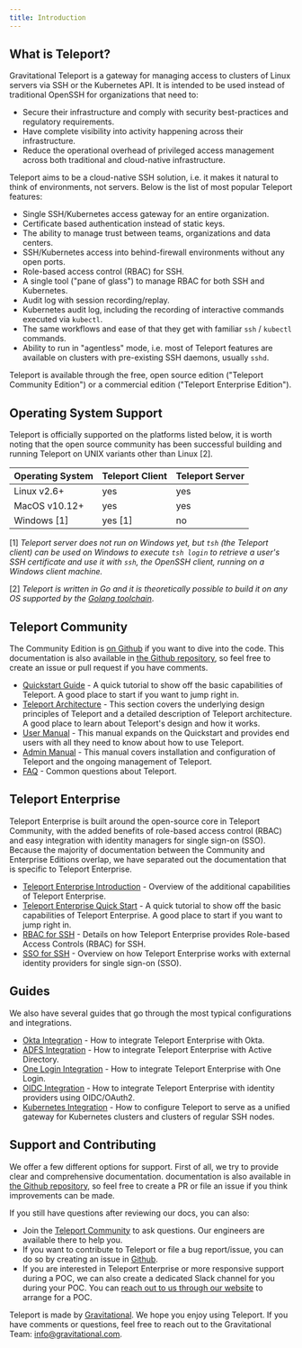 ```yaml
---
title: Introduction
---
```


## What is Teleport?

Gravitational Teleport is a gateway for managing access to clusters of Linux
servers via SSH or the Kubernetes API. It is intended to be used instead of
traditional OpenSSH for organizations that need to:

- Secure their infrastructure and comply with security best-practices and
  regulatory requirements.
- Have complete visibility into activity happening across their infrastructure.
- Reduce the operational overhead of privileged access management across both
  traditional and cloud-native infrastructure.

Teleport aims to be a cloud-native SSH solution, i.e. it makes it natural to think of
environments, not servers. Below is the list of most popular Teleport features:

- Single SSH/Kubernetes access gateway for an entire organization.
- Certificate based authentication instead of static keys.
- The ability to manage trust between teams, organizations and data centers.
- SSH/Kubernetes access into behind-firewall environments without any open ports.
- Role-based access control (RBAC) for SSH.
- A single tool ("pane of glass") to manage RBAC for both SSH and Kubernetes.
- Audit log with session recording/replay.
- Kubernetes audit log, including the recording of interactive commands executed via `kubectl`.
- The same workflows and ease of that they get with familiar `ssh` / `kubectl` commands.
- Ability to run in "agentless" mode, i.e. most of Teleport features are
  available on clusters with pre-existing SSH daemons, usually `sshd`.

Teleport is available through the free, open source edition ("Teleport Community Edition")
or a commercial edition ("Teleport Enterprise Edition").

## Operating System Support

Teleport is officially supported on the platforms listed below, it is worth noting
that the open source community has been successful building and running Teleport on
UNIX variants other than Linux [2].

| Operating System | Teleport Client | Teleport Server |
| - | - | - |
| Linux v2.6+ | yes | yes |
| MacOS v10.12+ | yes | yes |
| Windows [1] | yes [1] | no |

[1] *Teleport server does not run on Windows yet, but `tsh` (the Teleport client)
can be used on Windows to execute `tsh login` to retrieve a user's SSH
certificate and use it with `ssh`, the OpenSSH client, running on a Windows
client machine.*

[2] *Teleport is written in Go and it is theoretically possible to build it on
any OS supported by the [Golang toolchain](https://github.com/golang/go/wiki/MinimumRequirements)*.

## Teleport Community

The Community Edition is [on Github](https://github.com/gravitational/teleport)
if you want to dive into the
code. This documentation is also available in [the Github
repository](https://github.com/gravitational/teleport/tree/master/docs), so feel
free to create an issue or pull request if you have comments.

- [Quickstart Guide](quickstart.mdx) - A quick tutorial to show off the basic
  capabilities of Teleport. A good place to start if you want to jump right in.
- [Teleport Architecture](architecture.mdx) - This section covers the underlying
  design principles of Teleport and a detailed description of Teleport
  architecture. A good place to learn about Teleport's design and how it works.
- [User Manual](user-manual.mdx) - This manual expands on the Quickstart and
  provides end users with all they need to know about how to use Teleport.
- [Admin Manual](admin-guide.mdx) - This manual covers installation and
  configuration of Teleport and the ongoing management of Teleport.
- [FAQ](faq.mdx) - Common questions about Teleport.

## Teleport Enterprise

Teleport Enterprise is built around the open-source core in Teleport Community,
with the added benefits of role-based access control (RBAC) and easy
integration with identity managers for single sign-on (SSO). Because the
majority of documentation between the Community and Enterprise Editions overlap,
we have separated out the documentation that is specific to Teleport Enterprise.

- [Teleport Enterprise Introduction](enterprise.mdx) - Overview of the additional capabilities of Teleport Enterprise.
- [Teleport Enterprise Quick Start](quickstart-enterprise.mdx) - A quick tutorial to show off the basic capabilities of Teleport Enterprise.
  A good place to start if you want to jump right in.
- [RBAC for SSH](ssh-rbac.mdx) - Details on how Teleport Enterprise provides Role-based Access Controls (RBAC) for SSH.
- [SSO for SSH](ssh-sso.mdx) - Overview on how Teleport Enterprise works with external identity providers for single sign-on (SSO).

## Guides

We also have several guides that go through the most typical configurations and integrations.

- [Okta Integration](ssh-okta.mdx) - How to integrate Teleport Enterprise with Okta.
- [ADFS Integration](ssh-adfs.mdx) - How to integrate Teleport Enterprise with Active Directory.
- [One Login Integration](ssh-one-login.mdx) - How to integrate Teleport Enterprise with One Login.
- [OIDC Integration](oidc.mdx) - How to integrate Teleport Enterprise with identity providers using OIDC/OAuth2.
- [Kubernetes Integration](kubernetes-ssh.mdx) - How to configure Teleport to serve as a unified gateway for Kubernetes clusters and clusters of regular SSH nodes.

## Support and Contributing

We offer a few different options for support. First of all, we try to provide clear and comprehensive documentation. documentation is also available in [the Github repository](https://github.com/gravitational/teleport/tree/master/docs), so feel free to create a PR or file an issue if you think improvements can be made.

If you still have questions after reviewing our docs, you can also:

- Join the [Teleport Community](https://community.gravitational.com/c/teleport) to ask questions. Our engineers are available there to help you.
- If you want to contribute to Teleport or file a bug report/issue, you can do so by creating an issue in [Github](https://github.com/gravitational/teleport/).
- If you are interested in Teleport Enterprise or more responsive support during a POC, we can also create a dedicated Slack channel for you during your POC. You can [reach out to us through our website](https://gravitational.com/teleport/) to arrange for a POC.

Teleport is made by [Gravitational](https://gravitational.com/). We hope you
enjoy using Teleport. If you have comments or questions, feel free to reach out
to the Gravitational Team:
[info@gravitational.com](mailto:info@gravitational.com).
